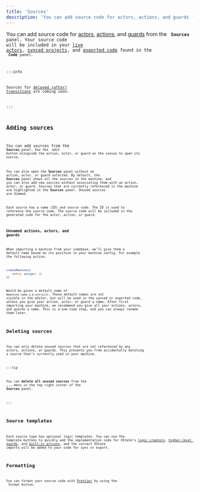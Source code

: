 ```yaml
---
title: 'Sources'
description: 'You can add source code for actors, actions, and guards from the Sources panel. Your source code will be included in your live actors, synced projects, and exported code.'
---
```


You can add source code for [actors](actors.mdx), [actions](actions.mdx), and [guards](guards.mdx) from the <Code size={18} /> **Sources** panel. Your source code will be included in your [live actors](stately-sky-getting-started.mdx), [synced projects](import-from-github.mdx), and [exported code](export-as-code.mdx) found in the <Code size={18} /> **Code** panel.

:::info

Sources for [delayed (after) transitions](delayed-transitions.mdx) are coming soon.

:::

## Adding sources

You can add sources from the <Code size={18}/> **Sources** panel. Use the <PenSquare size={18} /> edit button alongside the action, actor, or guard on the canvas to open its source.

You can also open the **Sources** panel without an action, actor, or guard selected. By default, the **Sources** panel shows all the sources in the machine, and you can also add new sources without associating them with an action, actor, or guard. Sources that are currently referenced in the machine are highlighted in the **Sources** panel. Unused sources are dimmed.

Each source has a name (ID) and source code. The ID is used to reference the source code. The source code will be included in the generated code for the actor, action, or guard.

### Unnamed actions, actors, and guards

When importing a machine from your codebase, we’ll give them a default name based on its position in your machine config. For example the following action:

```js
createMachine({
	entry: assign(: 1)
})
```

Would be given a default name of `#machine name.a.b.entry[1]`. These default names are not visible in the editor, but will be used in the synced or exported code, unless you give your action, actor, or guard a name. After first importing your machine, we recommend you give all your actions, actors, and guards a name. This is a one-time step, and you can always rename them later.

## Deleting sources

You can only delete unused sources that are not referenced by any actors, actions, or guards. This prevents you from accidentally deleting a source that’s currently used in your machine.

:::tip

You can **delete all unused sources** from the **...** menu in the top right corner of the **Sources** panel.

:::

## Source templates

Each source type has optional logic templates. You can use the template buttons to quickly add the implementation code for XState’s [logic creators](/docs/actors#actor-logic-creators), [higher-level guards](/docs/guards#higher-level-guards), and [built-in actions](/docs/actions), and the correct XState imports will be added to your code for sync or export.

## Formatting

You can format your source code with [Prettier](https://prettier.io/) by using the <TextQuote size={18} /> format button.